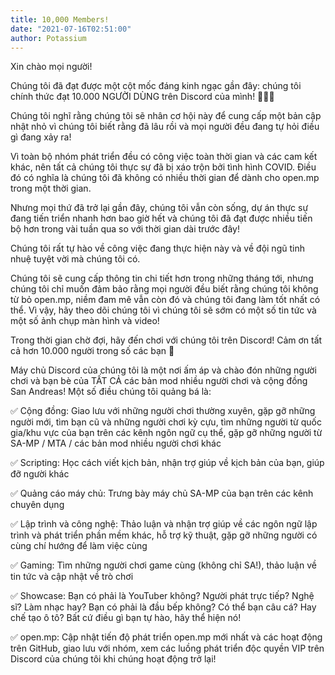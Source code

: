 ```yaml
---
title: 10,000 Members!
date: "2021-07-16T02:51:00"
author: Potassium
---
```


Xin chào mọi người!

Chúng tôi đã đạt được một cột mốc đáng kinh ngạc gần đây: chúng tôi chính thức đạt 10.000 NGƯỜI DÙNG trên Discord của mình! 🥳🔟🥳

Chúng tôi nghĩ rằng chúng tôi sẽ nhân cơ hội này để cung cấp một bản cập nhật nhỏ vì chúng tôi biết rằng đã lâu rồi và mọi người đều đang tự hỏi điều gì đang xảy ra!

Vì toàn bộ nhóm phát triển đều có công việc toàn thời gian và các cam kết khác, nên tất cả chúng tôi thực sự đã bị xáo trộn bởi tình hình COVID. Điều đó có nghĩa là chúng tôi đã không có nhiều thời gian để dành cho open.mp trong một thời gian.

Nhưng mọi thứ đã trở lại gần đây, chúng tôi vẫn còn sống, dự án thực sự đang tiến triển nhanh hơn bao giờ hết và chúng tôi đã đạt được nhiều tiến bộ hơn trong vài tuần qua so với thời gian dài trước đây!

Chúng tôi rất tự hào về công việc đang thực hiện này và về đội ngũ tinh nhuệ tuyệt vời mà chúng tôi có.

Chúng tôi sẽ cung cấp thông tin chi tiết hơn trong những tháng tới, nhưng chúng tôi chỉ muốn đảm bảo rằng mọi người đều biết rằng chúng tôi không từ bỏ open.mp, niềm đam mê vẫn còn đó và chúng tôi đang làm tốt nhất có thể. Vì vậy, hãy theo dõi chúng tôi vì chúng tôi sẽ sớm có một số tin tức và một số ảnh chụp màn hình và video!

Trong thời gian chờ đợi, hãy đến chơi với chúng tôi trên Discord! Cảm ơn tất cả hơn 10.000 người trong số các bạn 🥰

Máy chủ Discord của chúng tôi là một nơi ấm áp và chào đón những người chơi và bạn bè của TẤT CẢ các bản mod nhiều người chơi và cộng đồng San Andreas! Một số điều chúng tôi quảng bá là:

✅ Cộng đồng: Giao lưu với những người chơi thường xuyên, gặp gỡ những người mới, tìm bạn cũ và những người chơi kỳ cựu, tìm những người từ quốc gia/khu vực của bạn trên các kênh ngôn ngữ cụ thể, gặp gỡ những người từ SA-MP / MTA / các bản mod nhiều người chơi khác

✅ Scripting: Học cách viết kịch bản, nhận trợ giúp về kịch bản của bạn, giúp đỡ người khác

✅ Quảng cáo máy chủ: Trưng bày máy chủ SA-MP của bạn trên các kênh chuyên dụng

✅ Lập trình và công nghệ: Thảo luận và nhận trợ giúp về các ngôn ngữ lập trình và phát triển phần mềm khác, hỗ trợ kỹ thuật, gặp gỡ những người có cùng chí hướng để làm việc cùng

✅ Gaming: Tìm những người chơi game cùng (không chỉ SA!), thảo luận về tin tức và cập nhật về trò chơi

✅ Showcase: Bạn có phải là YouTuber không? Người phát trực tiếp? Nghệ sĩ? Làm nhạc hay? Bạn có phải là đầu bếp không? Có thể bạn câu cá? Hay chế tạo ô tô? Bất cứ điều gì bạn tự hào, hãy thể hiện nó!

✅ open.mp: Cập nhật tiến độ phát triển open.mp mới nhất và các hoạt động trên GitHub, giao lưu với nhóm, xem các luồng phát triển độc quyền VIP trên Discord của chúng tôi khi chúng hoạt động trở lại!